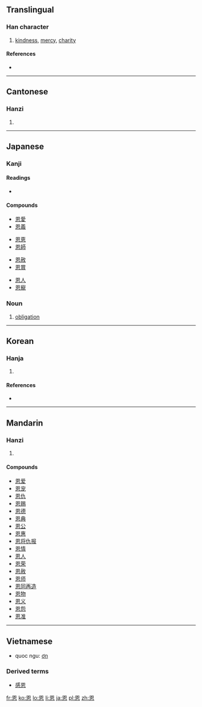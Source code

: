==Translingual==

===Han character===
{{Han char|rn=61|rad=心|as=06|sn=10|four=6033<sub>0</sub>|canj=田大心 (WKP)}}

# [[kindness]], [[mercy]], [[charity]]

====References====
* {{Han ref|kx=0385.110|dkj=10591|dj=0716.080|hdz=42290.180|uh=6069|ud=24681|bh=AEA6|bd=44710}}

----

==Cantonese==

===Hanzi===
{{yue-hanzi|jyut=|y=yan1}}

# {{defn|Cantonese|sort=心06}}

----

==Japanese==

===Kanji===
{{ja-kanji|grade=5|rs=心06}}

====Readings====
* {{ja-readings|on=[[おん]] (on)|kun=[[めぐみ]] (megumi)}}

====Compounds====
{{top4}}
* [[恩愛]]
* [[恩義]]
{{mid4}}
* [[恩恵]]
* [[恩師]]
{{mid4}}
* [[恩赦]]
* [[恩賞]]
{{mid4}}
* [[恩人]]
* [[恩寵]]
{{bottom}}

===Noun===
{{ja-noun|k|hira=おん|rom=on}}

# [[obligation]]

----

==Korean==

===Hanja===
{{ko-hanja|hangeul=은|rv=eun|mr=ǔn|y=un|eumhun=은혜|ehrv=eunhye|ehmr=ǔnhye|ehy=unhyey}}

# {{defn|Korean|sort=心06}}

====References====
* {{Hanja ref|nav=10971}}

----

==Mandarin==

===Hanzi===
{{cmn-hanzi|pin=[[ēn]] ([[en1]])|wg=en<sup>1</sup>}}

# {{defn|Mandarin|sort=心06}}

====Compounds====
* [[恩爱]]
* [[恩宠]]
* [[恩仇]]
* [[恩赐]]
* [[恩德]]
* [[恩典]]
* [[恩公]]
* [[恩惠]]
* [[恩将仇报]]
* [[恩情]]
* [[恩人]]
* [[恩荣]]
* [[恩赦]]
* [[恩师]]
* [[恩同再造]]
* [[恩物]]
* [[恩义]]
* [[恩怨]]
* [[恩准]]

----

==Vietnamese==

* quoc ngu: [[ơn]]

===Derived terms===
* [[感恩]]

[[fr:恩]]
[[ko:恩]]
[[lo:恩]]
[[li:恩]]
[[ja:恩]]
[[pl:恩]]
[[zh:恩]]
